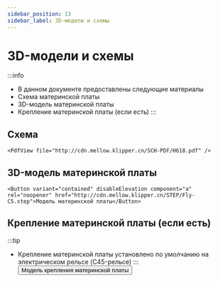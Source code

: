 ```yaml
---
sidebar_position: 13
sidebar_label: 3D-модели и схемы
---
```




# 3D-модели и схемы


:::info
* В данном документе предоставлены следующие материалы
* Схема материнской платы
* 3D-модель материнской платы
* Крепление материнской платы (если есть)
:::

## Схема

    <PdfView file="http://cdn.mellow.klipper.cn/SCH-PDF/H618.pdf" />


## 3D-модель материнской платы

    <Button variant="contained" disableElevation component="a" rel="noopener" href="http://cdn.mellow.klipper.cn/STEP/Fly-C5.step">Модель материнской платы</Button>


## Крепление материнской платы (если есть)

:::tip
* Крепление материнской платы установлено по умолчанию на электрическом рельсе (C45-рельсе)
:::
<Button variant="contained" disableElevation component="a" rel="noopener" href="http://cdn.mellow.klipper.cn/STEP/c5.zip">Модель крепления материнской платы</Button>
